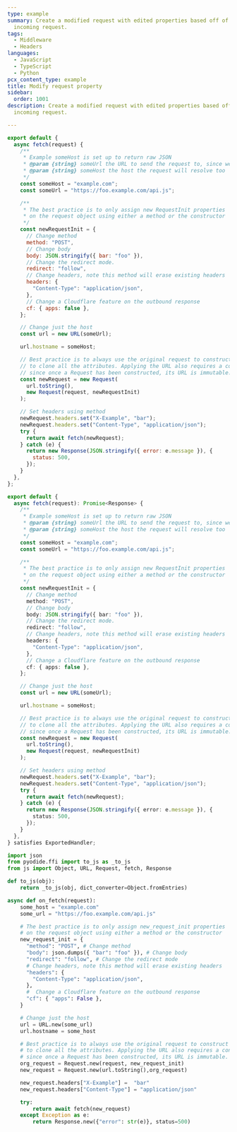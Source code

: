 ```yaml
---
type: example
summary: Create a modified request with edited properties based off of an
  incoming request.
tags:
  - Middleware
  - Headers
languages:
  - JavaScript
  - TypeScript
  - Python
pcx_content_type: example
title: Modify request property
sidebar:
  order: 1001
description: Create a modified request with edited properties based off of an
  incoming request.

---
```



<Tabs> <TabItem label="js">

```js
export default {
  async fetch(request) {
    /**
     * Example someHost is set up to return raw JSON
     * @param {string} someUrl the URL to send the request to, since we are setting hostname too only path is applied
     * @param {string} someHost the host the request will resolve too
     */
    const someHost = "example.com";
    const someUrl = "https://foo.example.com/api.js";

    /**
     * The best practice is to only assign new RequestInit properties
     * on the request object using either a method or the constructor
     */
    const newRequestInit = {
      // Change method
      method: "POST",
      // Change body
      body: JSON.stringify({ bar: "foo" }),
      // Change the redirect mode.
      redirect: "follow",
      // Change headers, note this method will erase existing headers
      headers: {
        "Content-Type": "application/json",
      },
      // Change a Cloudflare feature on the outbound response
      cf: { apps: false },
    };

    // Change just the host
    const url = new URL(someUrl);

    url.hostname = someHost;

    // Best practice is to always use the original request to construct the new request
    // to clone all the attributes. Applying the URL also requires a constructor
    // since once a Request has been constructed, its URL is immutable.
    const newRequest = new Request(
      url.toString(),
      new Request(request, newRequestInit)
    );

    // Set headers using method
    newRequest.headers.set("X-Example", "bar");
    newRequest.headers.set("Content-Type", "application/json");
    try {
      return await fetch(newRequest);
    } catch (e) {
      return new Response(JSON.stringify({ error: e.message }), {
        status: 500,
      });
    }
  },
};
```

</TabItem> <TabItem label="ts">

```ts
export default {
  async fetch(request): Promise<Response> {
    /**
     * Example someHost is set up to return raw JSON
     * @param {string} someUrl the URL to send the request to, since we are setting hostname too only path is applied
     * @param {string} someHost the host the request will resolve too
     */
    const someHost = "example.com";
    const someUrl = "https://foo.example.com/api.js";

    /**
     * The best practice is to only assign new RequestInit properties
     * on the request object using either a method or the constructor
     */
    const newRequestInit = {
      // Change method
      method: "POST",
      // Change body
      body: JSON.stringify({ bar: "foo" }),
      // Change the redirect mode.
      redirect: "follow",
      // Change headers, note this method will erase existing headers
      headers: {
        "Content-Type": "application/json",
      },
      // Change a Cloudflare feature on the outbound response
      cf: { apps: false },
    };

    // Change just the host
    const url = new URL(someUrl);

    url.hostname = someHost;

    // Best practice is to always use the original request to construct the new request
    // to clone all the attributes. Applying the URL also requires a constructor
    // since once a Request has been constructed, its URL is immutable.
    const newRequest = new Request(
      url.toString(),
      new Request(request, newRequestInit)
    );

    // Set headers using method
    newRequest.headers.set("X-Example", "bar");
    newRequest.headers.set("Content-Type", "application/json");
    try {
      return await fetch(newRequest);
    } catch (e) {
      return new Response(JSON.stringify({ error: e.message }), {
        status: 500,
      });
    }
  },
} satisfies ExportedHandler;
```

</TabItem> <TabItem label="py">

```py
import json
from pyodide.ffi import to_js as _to_js
from js import Object, URL, Request, fetch, Response

def to_js(obj):
    return _to_js(obj, dict_converter=Object.fromEntries)

async def on_fetch(request):
    some_host = "example.com"
    some_url = "https://foo.example.com/api.js"

    # The best practice is to only assign new_request_init properties
    # on the request object using either a method or the constructor
    new_request_init = {
      "method": "POST", # Change method
      "body": json.dumps({ "bar": "foo" }), # Change body
      "redirect": "follow", # Change the redirect mode
      # Change headers, note this method will erase existing headers
      "headers": {
        "Content-Type": "application/json",
      },
      #  Change a Cloudflare feature on the outbound response
      "cf": { "apps": False },
    }

    # Change just the host
    url = URL.new(some_url)
    url.hostname = some_host

    # Best practice is to always use the original request to construct the new request
    # to clone all the attributes. Applying the URL also requires a constructor
    # since once a Request has been constructed, its URL is immutable.
    org_request = Request.new(request, new_request_init)
    new_request = Request.new(url.toString(),org_request)

    new_request.headers["X-Example"] =  "bar"
    new_request.headers["Content-Type"] = "application/json"

    try:
        return await fetch(new_request)
    except Exception as e:
        return Response.new({"error": str(e)}, status=500)
```

</TabItem> </Tabs>
